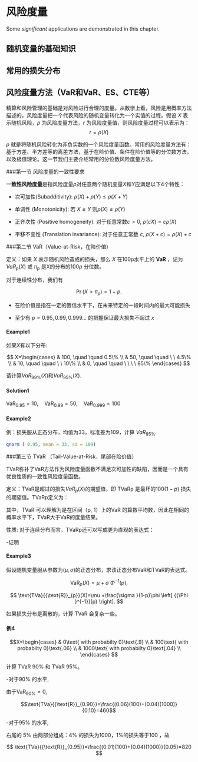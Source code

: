 # 风险度量 {#riskmea}

Some _significant_ applications are demonstrated in this chapter.

## 随机变量的基础知识

## 常用的损失分布

## 风险度量方法（VaR和VaR、ES、CTE等）


精算和风险管理的基础是对风险进行合理的度量。从数学上看，风险是用概率方法描述的，风险度量把一个代表风险的随机变量转化为一个实值的过程。假设 $X$ 表示随机风险，$\rho$  为风险度量方法，$r$ 为风险度量值，则风险度量过程可以表示为：
$$r = \rho(X)$$

$\rho$ 就是将随机风险转化为非负实数的一个风险度量函数。常用的风险度量方法有：基于方差、半方差等的离差方法，基于在险价值、条件在险价值等的分位数方法，以及极值理论。这一节我们主要介绍常用的分位数风险度量方法。

###第一节 风险度量的一致性要求

 **一致性风险度量**是指风险度量$\rho$对任意两个随机变量$X$和$Y$应满足以下4个特性：


- 次可加性(Subadditivity): $\rho(X) + \rho(Y) \le \rho(X+Y)$

- 单调性 (Monotonicity): 若 $X\le Y$ 则$\rho(X)\le \rho(Y)$

- 正齐次性 (Positive homogeneity): 对于任意常数$c>0$,  $\rho(cX)=c\rho(X)$

- 平移不变性 (Translation invariance):
对于任意正常数 $c$, $\rho(X+c)=\rho(X)+c$

###第二节 VaR（Value-at-Risk，在险价值）


定义：如果 $X$ 表示随机风险造成的损失，那么 $X$ 在100p水平上的 **VaR** ，记为 $VaR_p(X)$ 或 $\pi_p$ 是X的分布的$100p$ 分位数。

对于连续性分布，我们有

$$
\Pr(X>\pi_p)=1-p.
$$

- 在险价值是指在一定的置信水平下，在未来特定的一段时间内的最大可能损失

- 至少有 $p=0.95,0.99,0.999...$ 的把握保证最大损失不超过 $x$

#### Example1

如果$X$有以下分布: 


$$
X=\begin{cases}
& 100, \quad \quad  0.5\% \\
& 50, \quad \quad  \ \  4.5\% \\
& 10, \quad \quad  \ \ 10\% \\
& 0, \quad \quad \ \ \ \ 85\%
\end{cases}
$$

请计算$VaR_{99\%}(X)$和$VaR_{95\%}(X)$.


#### Solution1

$\text{Va}{{\text{R}}_{0.95}}=10,\quad \text{Va}{{\text{R}}_{0.99}}=50, \quad \text{Va}{{\text{R}}_{0.999}}=100$


#### Example2

例：损失服从正态分布，均值为33，标准差为109，计算 $VaR_{95\%}$.


\begin{align*}
  & F(\text{Va}{{\text{R}}_{0.95}})=0.95 \\ 
 & \Phi \left( \frac{\text{Va}{{\text{R}}_{0.95}}-33}{109} \right)=0.95 \\ 
 & \Rightarrow \frac{\text{Va}{{\text{R}}_{0.95}}-33}{109}=1.6449 \\ 
 & \Rightarrow \text{Va}{{\text{R}}_{0.95}}=212.289
\end{align*}



```r
qnorm ( 0.95, mean = 33, sd = 109)
```


###第三节 TVaR （Tail-Value-at-Risk，尾部在险价值）

TVaR弥补了VaR方法作为风险度量函数不满足次可加性的缺陷，因而是一个具有优良性质的一致性风险度量函数。

定义：TVaR是超过的损失$VaR_p(X)$的期望值，即 TVaRp 是最坏的$100(1-p)%$ 损失的期望值。TVaRp定义为：

\begin{align*}
  &  \\ 
 & \text{TVa}{{\text{R}}_{p}}(X)=\frac{\int_{p}^{1}{\text{Va}{{\text{R}}_{u}}(X)du}}{1-p}  
\end{align*}

其中，TVaR 可以理解为是在区间（p, 1）上的VaR 的算数平均数，因此在相同的概率水平下，TVaR大于VaR的度量结果。

性质: 对于连续分布而言，TVaRp还可以写成更为直观的表达式：

\begin{align*}
\text{TVa}{{\text{R}}_{p}}(X)
=\mathbb{E}(X|X>\text{Va}{{\text{R}}_{p}})
&= \frac{\int_{\text{Va}{{\text{R}}_{p}}}^{\infty }{xf(x)dx}}{1-F(\text{Va}{{\text{R}}_{p}})}\\
&=\frac{\int_{\text{Va}{{\text{R}}_{p}}}^{\infty }{xf(x)dx}}{1-p}
\end{align*}

-证明

\begin{align*}
  \text{TVa}{{\text{R}}_{p}}(X)& =\frac{\int_{\text{Va}{{\text{R}}_{p}}}^{\infty }{xf(x)dx}}{1-p}\text{   } \\ 
 & =\frac{\int_{\text{Va}{{\text{R}}_{p}}}^{\infty }{x\text{d}F(x)}}{1-p}
 \quad\quad
 \text{            if   }F(x)=u\Rightarrow x=\text{Va}{{\text{R}}_{u}}(X) \\ 
 & =\frac{\int_{p}^{1}{\text{Va}{{\text{R}}_{u}}(X)du}}{1-p}  
\end{align*}

#### Example3

假设随机变量服从参数为$(\mu,\sigma)$的正态分布，求该正态分布VaR和TVaR的表达式。

$$
\text{Va}{{\text{R}}_{p}}(X)=\mu +\sigma \text{ }{{\Phi }^{-1}}(p),
$$

$$
\text{TVa}{{\text{R}}_{p}}(X)=\mu +\frac{\sigma }{1-p}\phi \left[ {{\Phi }^{-1}}(p) \right].
$$

\begin{align*}
  \text{TVa}{{\text{R}}_{p}}(X)& =\frac{\int_{p}^{1}{\text{Va}{{\text{R}}_{u}}(X)du}}{1-p}=\frac{\int_{p}^{1}{\left[ \mu +\sigma {{\Phi }^{-1}}(u) \right]du}}{1-p} \\ 
 & =\mu +\frac{\sigma }{1-p}\int_{p}^{1}{{{\Phi }^{-1}}(u)du}
 \quad \text{      let }u=\Phi (x) \\ 
 & =\mu +\frac{\sigma }{1-p}\int_{{{\Phi }^{-1}}(p)}^{\infty }{x\phi (x)dx} \\ 
 & =\mu +\frac{\sigma }{1-p}\phi \left[ {{\Phi }^{-1}}p \right]
\end{align*}


如果损失分布是离散的，计算 TVaR 会复杂一些。

#### 例4

$$X=\begin{cases}
  & 0\text{           with probabilty  0}\text{.9} \\ 
 & 100\text{      with probabilty   0}\text{.06} \\ 
 & 1000\text{    with probabilty   0}\text{.04} \\ 
\end{cases} $$

计算 TVaR 90\% 和 TVaR 95\%。


-对于90\% 的水平,

由于$\text{VaR}_{90\%}=0$,

$$\text{TVa}{{\text{R}}_{0.90}}=\frac{(0.06)(100)+(0.04)(1000)}{0.10}=460$$


-对于95\% 的水平, 

右尾的 5\% 由两部分组成：4\% 的损失为1000，1%的损失等于100 ，故

$$
\text{TVa}{{\text{R}}_{0.95}}=\frac{(0.01)(100)+(0.04)(1000)}{0.05}=820
$$


